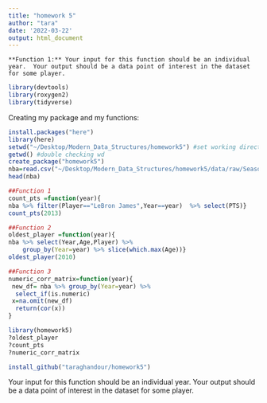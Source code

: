 ```yaml
---
title: "homework 5"
author: "tara"
date: '2022-03-22'
output: html_document
---
```

	**Function 1:** Your input for this function should be an individual year.  Your output should be a data point of interest in the dataset for some player.


```r
library(devtools)
library(roxygen2)
library(tidyverse)
```

Creating my package and my functions:
```r
install.packages("here")
library(here)
setwd("~/Desktop/Modern_Data_Structures/homework5") #set working directory
getwd() #double checking wd
create_package("homework5")
nba=read.csv("~/Desktop/Modern_Data_Structures/homework5/data/raw/Seasons_Stats_NBA.csv")
head(nba)

##Function 1
count_pts =function(year){
nba %>% filter(Player=="LeBron James",Year==year)  %>% select(PTS)}
count_pts(2013)

##Function 2
oldest_player =function(year){
nba %>% select(Year,Age,Player) %>%
    group_by(Year=year) %>% slice(which.max(Age))}
oldest_player(2010)

##Function 3
numeric_corr_matrix=function(year){
 new_df= nba %>% group_by(Year=year) %>%
  select_if(is.numeric) 
 x=na.omit(new_df)
  return(cor(x))
}

library(homework5)
?oldest_player
?count_pts
?numeric_corr_matrix

install_github("taraghandour/homework5")


```

Your input for this function should be an individual year.  Your output should be a data point of interest in the dataset for some player.